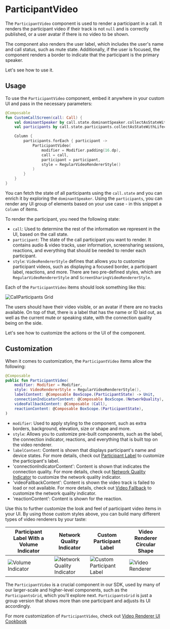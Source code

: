 # ParticipantVideo

The `ParticipantVideo` component is used to render a participant in a call. It renders the participant video if their track is not `null` and is correctly published, or a user avatar if there is no video to be shown.

The component also renders the user label, which includes the user's name and call status, such as mute state. Additionally, if the user is focused, the component renders a border to indicate that the participant is the primary speaker.

Let's see how to use it.

## Usage

To use the `ParticipantVideo` component, embed it anywhere in your custom UI and pass in the necessary parameters:

```kotlin
@Composable
fun CustomCallScreen(call: Call) {
    val dominantSpeaker by call.state.dominantSpeaker.collectAsStateWithLifecycle()
    val participants by call.state.participants.collectAsStateWithLifecycle()

    Column {
        participants.forEach { participant ->
            ParticipantVideo(
                modifier = Modifier.padding(16.dp),
                call = call,
                participant = participant,
                style = RegularVideoRendererStyle()
            )
        }
    }
}
```

You can fetch the state of all participants using the `call.state` and you can enrich it by exploring the `dominantSpeaker`. Using the `participants`, you can render any UI group of elements based on your use case - in this snippet a `Column` of items.

To render the participant, you need the following state:

* `call`: Used to determine the rest of the information we represent in the UI, based on the call state.
* `participant`: The state of the call participant you want to render. It contains audio & video tracks, user information, screensharing sessions, reactions, and everything that should be needed to render each participant.
* `style`: `VideoRendererStyle` defines that allows you to customize participant videos, such as displaying a focused border, a participant label, reactions, and more. There are two pre-defined styles, which are `RegularVideoRendererStyle` and `ScreenSharingVideoRendererStyle`.

Each of the `ParticipantVideo` items should look something like this:

![CallParticipants Grid](../../assets/participant-video.png)

The users should have their video visible, or an avatar if there are no tracks available. On top of that, there is a label that has the name or ID laid out, as well as the current mute or speaking state, with the connection quality being on the side.

Let's see how to customize the actions or the UI of the component.

## Customization

When it comes to customization, the `ParticipantVideo` items allow the following:

```kotlin
@Composable
public fun ParticipantVideo(
    modifier: Modifier = Modifier,
    style: VideoRendererStyle = RegularVideoRendererStyle(),
    labelContent: @Composable BoxScope.(ParticipantState) -> Unit,
    connectionIndicatorContent: @Composable BoxScope.(NetworkQuality),
    videoFallbackContent: @Composable (Call),
    reactionContent: @Composable BoxScope.(ParticipantState),
)
```

- `modifier`: Used to apply styling to the component, such as extra borders, background, elevation, size or shape and more.
- `style`: Allows you to customize pre-built components, such as the label, the connection indicator, reactions, and everything that is built top on the video renderer.
- `labelContent`: Content is shown that displays participant's name and device states. For more details, check out [Participant Label](../../05-ui-cookbook/03-participant-label.mdx) to customize the participant's label.
- 'connectionIndicatorContent': Content is shown that indicates the connection quality. For more details, check out [Network Quality Indicator](../../05-ui-cookbook/10-network-quality-indicator.mdx) to customize the network quality indicator.
- 'videoFallbackContent': Content is shown the video track is failed to load or not available. For more details, check out [Video Fallback](../../05-ui-cookbook/07-video-fallback.mdx) to customize the network quality indicator.
- 'reactionContent': Content is shown for the reaction.

Use this to further customize the look and feel of participant video items in your UI. By using those custom styles above, you can build many different types of video renderers by your taste:

| Participant Label With a Volume Indicator                                        | Network Quality Indicator                                           | Custom Participant Label                                        | Video Renderer Circular Shape                                            |
| ------------------------------------------------------------ | ------------------------------------------------------------ | ------------------------------------------------------------ | ------------------------------------------------------------ |
| ![Volume Indicator ](../.../assets/cookbook/volume-indicator.png) | ![Network Quality Indicator](../../assets/network-quality-indicator-customize.png) | ![Custom Participant Label](../../assets/participant-label-custom.png) | ![Video Renderer](../../assets/video-renderer-circular.png)

The `ParticipantVideo` is a crucial component in our SDK, used by many of our larger-scale and higher-level components, such as the `ParticipantsGrid`, which you'll explore next. `ParticipantsGrid` is just a group version that shows more than one participant and adjusts its UI accordingly.

For more customization of `ParticipantVideo`, check out [Video Renderer UI Cookbook](../../05-ui-cookbook/04-video-renderer.mdx)